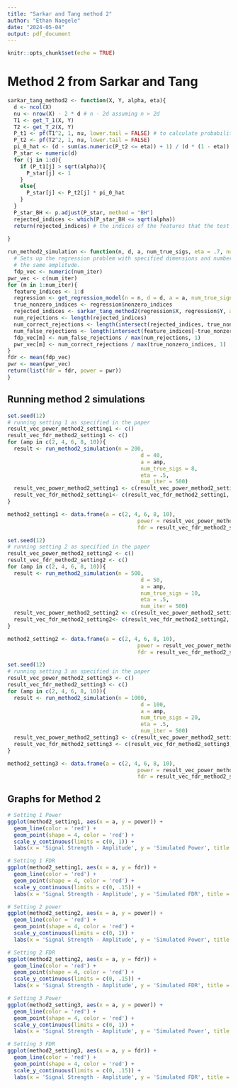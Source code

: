 ```yaml
---
title: "Sarkar and Tang method 2"
author: "Ethan Naegele"
date: "2024-05-04"
output: pdf_document
---
```


```r
knitr::opts_chunk$set(echo = TRUE)
```


# Method 2 from Sarkar and Tang

```r
sarkar_tang_method2 <- function(X, Y, alpha, eta){
  d <- ncol(X)
  nu <- nrow(X) - 2 * d # n - 2d assuming n > 2d
  T1 <- get_T_1(X, Y)
  T2 <- get_T_2(X, Y)
  P_t1 <- pf(T1^2, 1, nu, lower.tail = FALSE) # to calculate probabilities with the t^2_n distribution, have to use the F(1, n) distribution
  P_t2 <- pf(T2^2, 1, nu, lower.tail = FALSE)
  pi_0_hat <- (d - sum(as.numeric(P_t2 <= eta)) + 1) / (d * (1 - eta)) # Storey-type null proportion estimate in Step 2
  P_star <- numeric(d)
  for (j in 1:d){
    if (P_t1[j] > sqrt(alpha)){
      P_star[j] <- 1
    }
    else{
      P_star[j] <- P_t2[j] * pi_0_hat
    }
  }
  P_star_BH <- p.adjust(P_star, method = "BH")
  rejected_indices <- which(P_star_BH <= sqrt(alpha))
  return(rejected_indices) # the indices of the features that the test concludes are nonzero
  
}
```


```r
run_method2_simulation <- function(n, d, a, num_true_sigs, eta = .7, num_iter = 300){
  # Sets up the regression problem with specified dimensions and number of true signals, all of which have
  # the same amplitude. 
  fdp_vec <- numeric(num_iter)
pwr_vec <- c(num_iter)
for (m in 1:num_iter){
  feature_indices <- 1:d
  regression <- get_regression_model(n = n, d = d, a = a, num_true_signals = num_true_sigs)
  true_nonzero_indices <- regression$nonzero_indices
  rejected_indices <- sarkar_tang_method2(regression$X, regression$Y, alpha = .05, eta = eta)
  num_rejections <- length(rejected_indices)
  num_correct_rejections <- length(intersect(rejected_indices, true_nonzero_indices))
  num_false_rejections <- length(intersect(feature_indices[-true_nonzero_indices], rejected_indices))
  fdp_vec[m] <- num_false_rejections / max(num_rejections, 1)
  pwr_vec[m] <- num_correct_rejections / max(true_nonzero_indices, 1)
}
fdr <- mean(fdp_vec)
pwr <- mean(pwr_vec)
return(list(fdr = fdr, power = pwr))
}
```



## Running method 2 simulations

```r
set.seed(12)
# running setting 1 as specified in the paper
result_vec_power_method2_setting1 <- c()
result_vec_fdr_method2_setting1 <- c()
for (amp in c(2, 4, 6, 8, 10)){
  result <- run_method2_simulation(n = 200,
                                          d = 40,
                                          a = amp, 
                                          num_true_sigs = 8,
                                          eta = .5,
                                          num_iter = 500)
  result_vec_power_method2_setting1 <- c(result_vec_power_method2_setting1, result$power)
  result_vec_fdr_method2_setting1<- c(result_vec_fdr_method2_setting1, result$fdr)
}

```


```r
method2_setting1 <- data.frame(a = c(2, 4, 6, 8, 10), 
                                         power = result_vec_power_method2_setting1, 
                                         fdr = result_vec_fdr_method2_setting1)
```



```r
set.seed(12)
# running setting 2 as specified in the paper
result_vec_power_method2_setting2 <- c()
result_vec_fdr_method2_setting2 <- c()
for (amp in c(2, 4, 6, 8, 10)){
  result <- run_method2_simulation(n = 500,
                                          d = 50,
                                          a = amp, 
                                          num_true_sigs = 10, 
                                          eta = .5,
                                          num_iter = 500)
  result_vec_power_method2_setting2 <- c(result_vec_power_method2_setting2, result$power)
  result_vec_fdr_method2_setting2<- c(result_vec_fdr_method2_setting2, result$fdr)
}

```


```r
method2_setting2 <- data.frame(a = c(2, 4, 6, 8, 10), 
                                         power = result_vec_power_method2_setting2, 
                                         fdr = result_vec_fdr_method2_setting2)
```



```r
set.seed(12)
# running setting 3 as specified in the paper
result_vec_power_method2_setting3 <- c()
result_vec_fdr_method2_setting3 <- c()
for (amp in c(2, 4, 6, 8, 10)){
  result <- run_method2_simulation(n = 1000,
                                          d = 100,
                                          a = amp, 
                                          num_true_sigs = 20,
                                          eta = .5,
                                          num_iter = 500)
  result_vec_power_method2_setting3 <- c(result_vec_power_method2_setting3, result$power)
  result_vec_fdr_method2_setting3 <- c(result_vec_fdr_method2_setting3, result$fdr)
}

```


```r
method2_setting3 <- data.frame(a = c(2, 4, 6, 8, 10), 
                                         power = result_vec_power_method2_setting3, 
                                         fdr = result_vec_fdr_method2_setting3)
```




## Graphs for Method 2

```r
# Setting 1 Power
ggplot(method2_setting1, aes(x = a, y = power)) + 
  geom_line(color = 'red') +
  geom_point(shape = 4, color = 'red') + 
  scale_y_continuous(limits = c(0, 1)) +
  labs(x = 'Signal Strength - Amplitude', y = 'Simulated Power', title = 'Method 2 Setting 1 Results (n = 200, d = 40, k = 8)')
```


```r
# Setting 1 FDR
ggplot(method2_setting1, aes(x = a, y = fdr)) + 
  geom_line(color = 'red') +
  geom_point(shape = 4, color = 'red') + 
  scale_y_continuous(limits = c(0, .15)) +
  labs(x = 'Signal Strength - Amplitude', y = 'Simulated FDR', title = 'Method 2 Setting 1 Results (n = 200, d = 40, k = 8)')
```


```r
# Setting 2 power
ggplot(method2_setting2, aes(x = a, y = power)) + 
  geom_line(color = 'red') +
  geom_point(shape = 4, color = 'red') + 
  scale_y_continuous(limits = c(0, 1)) +
  labs(x = 'Signal Strength - Amplitude', y = 'Simulated Power', title = 'Method 2 Setting 2 Results (n = 500, d = 50, k = 10)')
```


```r
# Setting 2 FDR
ggplot(method2_setting2, aes(x = a, y = fdr)) + 
  geom_line(color = 'red') +
  geom_point(shape = 4, color = 'red') + 
  scale_y_continuous(limits = c(0, .15)) +
  labs(x = 'Signal Strength - Amplitude', y = 'Simulated FDR', title = 'Method 2 Setting 2 Results (n = 500, d = 50, k = 10)')
```


```r
# Setting 3 Power
ggplot(method2_setting3, aes(x = a, y = power)) + 
  geom_line(color = 'red') +
  geom_point(shape = 4, color = 'red') + 
  scale_y_continuous(limits = c(0, 1)) +
  labs(x = 'Signal Strength - Amplitude', y = 'Simulated Power', title = 'Method 2 Setting 3 Results (n = 1000, d = 100, k = 20)')
```


```r
# Setting 3 FDR
ggplot(method2_setting3, aes(x = a, y = fdr)) + 
  geom_line(color = 'red') +
  geom_point(shape = 4, color = 'red') + 
  scale_y_continuous(limits = c(0, .15)) +
  labs(x = 'Signal Strength - Amplitude', y = 'Simulated FDR', title = 'Method 2 Setting 3 Results (n = 1000, d = 100, k = 20)')
```



